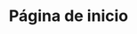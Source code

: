 ---
title: Página de inicio
description: Documentación e introducción a FileBeam y su API. FileBeam es un servicio que te permite compartir archivos rápidamente a través de enlaces directos.
lastUpdated: false
template: splash
editUrl: false
hero:
  title: |
    Bienvenido a la documentación de
    <span class="font-black text-accent-300">
      FileBeam
    </span>
  tagline: Introducción a FileBeam y el uso de la API
  image:
    file: ../../assets/hero.svg
  actions:
    - text: Ver la documentación
      link: /faq/introduccion/
      icon: right-arrow
      variant: primary
    - text: Ir a FileBeam
      link: https://filebeam.xyz
      icon: external
      variant: minimal
---